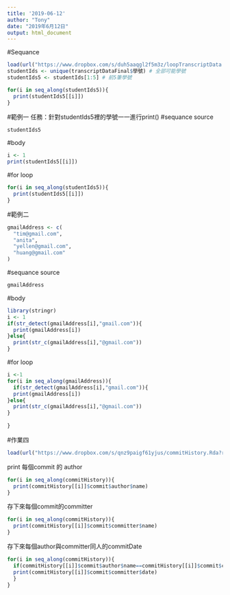 ```yaml
---
title: '2019-06-12'
author: "Tony"
date: "2019年6月12日"
output: html_document
---
```

#Sequance
```r
load(url("https://www.dropbox.com/s/duh5aaqgl2f5m3z/loopTranscriptData.Rda?raw=1"))
studentIds <- unique(transcriptDataFinal$學號) # 全部可能學號
studentIds5 <- studentIds[1:5] # 前5筆學號
```

```r
for(i in seq_along(studentIds5)){
  print(studentIds5[[i]])
}
```
#範例一
任務：針對studentIds5裡的學號一一進行print()
#sequance source
```r
studentIds5
```
#body
```r
i <- 1 
print(studentIds5[[i]])
```
#for loop
```r
for(i in seq_along(studentIds5)){
  print(studentIds5[[i]])
}
```
#範例二
```r
gmailAddress <- c(
  "tim@gmail.com",
  "anita",
  "yellen@gmail.com",
  "huang@gmail.com"
)
```
#sequance source
```r
gmailAddress
```
#body
```r
library(stringr)
i <- 1
if(str_detect(gmailAddress[i],"gmail.com")){
  print(gmailAddress[i])
}else{
  print(str_c(gmailAddress[i],"@gmail.com"))
}
```
#for loop
```r
i <-1
for(i in seq_along(gmailAddress)){
  if(str_detect(gmailAddress[i],"gmail.com")){
  print(gmailAddress[i])
}else{
  print(str_c(gmailAddress[i],"@gmail.com"))
}
  
}
```
#作業四
```r
load(url("https://www.dropbox.com/s/qnz9paigf61yjus/commitHistory.Rda?raw=1"))
```

print 每個commit 的 author
```r
for(i in seq_along(commitHistory)){
  print(commitHistory[[i]]$commit$author$name)
}
```
存下來每個commit的committer
```r
for(i in seq_along(commitHistory)){
  print(commitHistory[[i]]$commit$committer$name)
}
```
存下來每個author與committer同人的commitDate
```r
for(i in seq_along(commitHistory)){
  if(commitHistory[[i]]$commit$author$name==commitHistory[[i]]$commit$committer$name){
  print(commitHistory[[i]]$commit$committer$date)
  }
}
```

